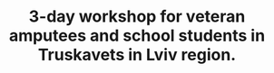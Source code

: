 ---
image: /images/news/tinkercad-workshop.jpeg
target: https://www.instagram.com/p/Cl1c101sWTq/
instagram: true
title: 3-day workshop for veteran amputees and school students in Truskavets in Lviv region.
order: 3
---